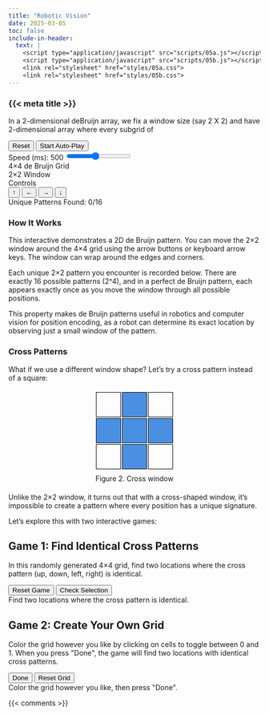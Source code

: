 ```yaml
---
title: "Robotic Vision"
date: 2025-03-05
toc: false
include-in-header:
  text: |
    <script type="application/javascript" src="scripts/05a.js"></script>
    <script type="application/javascript" src="scripts/05b.js"></script>
    <link rel="stylesheet" href="styles/05a.css">
    <link rel="stylesheet" href="styles/05b.css">
---
```


### {{< meta title >}}

In a 2-dimensional deBruijn array, we fix a window size (say 2 X 2) and have 2-dimensional array where every subgrid of 

```{=html}
<div class="debruijn-container">
  <div class="controls">
    <button id="reset-btn">Reset</button>
    <button id="autoplay-btn">Start Auto-Play</button>
    <div class="slider-container">
      <label for="speed-slider">Speed (ms): <span id="speed-value">500</span></label>
      <input type="range" id="speed-slider" min="100" max="1000" value="500" step="100">
    </div>
  </div>
  
  <div class="grid-section">
    <div>
      <div class="section-title">4×4 de Bruijn Grid</div>
      <div id="grid-container" class="grid-container"></div>
    </div>
    
    <div>
      <div class="section-title">2×2 Window</div>
      <div id="window-container" class="window-container"></div>
    </div>
    
    <div>
      <div class="section-title">Controls</div>
      <div class="direction-controls">
        <button id="move-up">↑</button>
        <button id="move-left">←</button>
        <button id="move-right">→</button>
        <button id="move-down">↓</button>
      </div>
    </div>
  </div>
  
  <div class="pattern-section">
    <div class="section-title">Unique Patterns Found: <span id="pattern-count">0/16</span></div>
    <div id="pattern-display" class="pattern-display"></div>
  </div>
  
  <div class="explanation">
    <h3>How It Works</h3>
    <p>This interactive demonstrates a 2D de Bruijn pattern. You can move the 2×2 window around the 4×4 grid using the arrow buttons or keyboard arrow keys. The window can wrap around the edges and corners.</p>
    <p>Each unique 2×2 pattern you encounter is recorded below. There are exactly 16 possible patterns (2^4), and in a perfect de Bruijn pattern, each appears exactly once as you move the window through all possible positions.</p>
    <p>This property makes de Bruijn patterns useful in robotics and computer vision for position encoding, as a robot can determine its exact location by observing just a small window of the pattern.</p>
  </div>
</div>
```

### Cross Patterns

What if we use a different window shape? Let's try a cross pattern instead of a square:

```{=html}
<div style="display: flex; justify-content: center; margin: 20px 0;">
  <div style="text-align: center;">
    <div style="display: inline-grid; grid-template-columns: repeat(3, 50px); grid-template-rows: repeat(3, 50px); gap: 2px; margin-bottom: 10px;">
      <div style="border: 1px solid black;"></div>
      <div style="border: 1px solid black; background-color: #4a90e2;"></div>
      <div style="border: 1px solid black;"></div>
      <div style="border: 1px solid black; background-color: #4a90e2;"></div>
      <div style="border: 1px solid black; background-color: #4a90e2;"></div>
      <div style="border: 1px solid black; background-color: #4a90e2;"></div>
      <div style="border: 1px solid black;"></div>
      <div style="border: 1px solid black; background-color: #4a90e2;"></div>
      <div style="border: 1px solid black;"></div>
    </div>
    <div>Figure 2. Cross window</div>
  </div>
</div>
```

Unlike the 2×2 window, it turns out that with a cross-shaped window, it's impossible to create a pattern where every position has a unique signature. 

Let's explore this with two interactive games:

::: {.panel-tabset}

## Game 1: Find Identical Cross Patterns

```{=html}
<div class="cross-game-container">
  <div class="game-section">
    <p>In this randomly generated 4×4 grid, find two locations where the cross pattern (up, down, left, right) is identical.</p>
    
    <div class="game-controls">
      <button id="game1-reset" class="reset-btn">Reset Game</button>
      <button id="game1-done" class="done-btn">Check Selection</button>
    </div>
    
    <div id="game1-message" class="game-message">Find two locations where the cross pattern is identical.</div>
    
    <div class="game1-container">
      <div class="pattern-display-container" id="game1-left-pattern">
        <!-- Left pattern will be displayed here -->
      </div>
      
      <div id="game1-grid" class="game-grid"></div>
      
      <div class="pattern-display-container" id="game1-right-pattern">
        <!-- Right pattern will be displayed here -->
      </div>
    </div>
  </div>
</div>
```

## Game 2: Create Your Own Grid


```{=html}
<div class="cross-game-container">
  <div class="game-section">
    <p>Color the grid however you like by clicking on cells to toggle between 0 and 1. When you press "Done", the game will find two locations with identical cross patterns.</p>
    
    <div class="game-controls">
      <button id="game2-done" class="done-btn">Done</button>
      <button id="game2-reset" class="reset-btn">Reset Grid</button>
    </div>
    
    <div id="game2-message" class="game-message">Color the grid however you like, then press "Done".</div>
    
    <div class="game2-container">
      <div class="pattern-display-container" id="game2-left-pattern">
        <!-- Left pattern will be displayed here -->
      </div>
      
      <div id="game2-grid" class="game-grid"></div>
      
      <div class="pattern-display-container" id="game2-right-pattern">
        <!-- Right pattern will be displayed here -->
      </div>
    </div>
  </div>
</div>
```

:::

{{< comments >}}